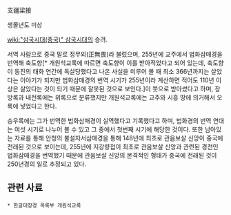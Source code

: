 支疆梁接

생몰년도 미상

[[wiki:"삼국시대(중국)" 삼국시대]]의 승려.

서역 사람으로 중국 말로 정무외(正無畏)라 불렀으며, 255년에 교주에서 법화삼매경을 번역해 축도향[* 개원석교록에 따르면 축도향이 이를 받아적었다고 되어 있는데, 축도향이 동진의 태화 연간에 독살당했다고 나온 사실을 미루어 볼 때 최소 366년까지는 살았다는 이야기가 되지만 법화삼매경의 번역 시기가 255년이라 계산하면 적어도 110년 이상은 살았다는 것이 되기 때문에 잘못된 것으로 보인다.]이 붓으로 받아썼다고 하며, 장방록과 내전록에는 위록으로 분류했지만 개원석교록에는 교주와 시흥 땅에 의거해서 오록에 넣었다고 한다.

승우록에는 그가 번역한 법화삼매경이 실역했다고 기록했다고 하며, 법화경의 번역 연대는 여섯 시기로 나누어 볼 수 있고 그 중에서 첫번째 시기에 해당한 것이다. 또한 남아있는 자료를 통해 안청의 불설자서삼매경을 통해 148년에 최초로 관음보살 신앙이 중국에 전래된 것으로 보이는데, 255년에 지강량접이 최초로 관음보살 신앙과 관련된 경전인 법화삼매경을 번역했기 때문에 관음보살 신앙의 본격적인 형태가 중국에 전래된 것이 250년경의 일로 추정되고 있다.

== 관련 사료 ==
 * 한글대장경 목록부 개원석교록
